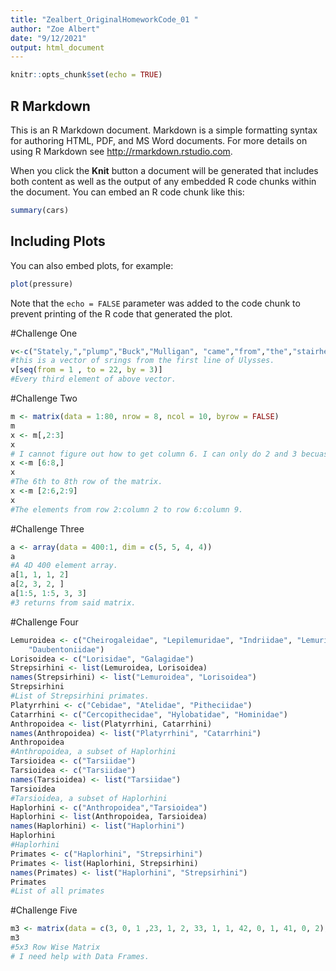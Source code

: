 ```yaml
---
title: "Zealbert_OriginalHomeworkCode_01 "
author: "Zoe Albert"
date: "9/12/2021"
output: html_document
---
```


```r
knitr::opts_chunk$set(echo = TRUE)
```
## R Markdown

This is an R Markdown document. Markdown is a simple formatting syntax for authoring HTML, PDF, and MS Word documents. For more details on using R Markdown see <http://rmarkdown.rstudio.com>.

When you click the **Knit** button a document will be generated that includes both content as well as the output of any embedded R code chunks within the document. You can embed an R code chunk like this:

```r
summary(cars)
```

## Including Plots

You can also embed plots, for example:

```r
plot(pressure)
```

Note that the `echo = FALSE` parameter was added to the code chunk to prevent printing of the R code that generated the plot.

#Challenge One
```r
v<-c("Stately,","plump","Buck","Mulligan", "came","from","the","stairhead,","bearing","a", "bowl","of","lather","on","which","a","mirror", "and","a","razor","lay","crossed")
#this is a vector of srings from the first line of Ulysses.
v[seq(from = 1 , to = 22, by = 3)]
#Every third element of above vector.
```
#Challenge Two
```r
m <- matrix(data = 1:80, nrow = 8, ncol = 10, byrow = FALSE)
m
x <- m[,2:3]
x
# I cannot figure out how to get column 6. I can only do 2 and 3 becuase they are next to each other. 
x <-m [6:8,]
x
#The 6th to 8th row of the matrix. 
x <-m [2:6,2:9]
x
#The elements from row 2:column 2 to row 6:column 9.
```
#Challenge Three
```r
a <- array(data = 400:1, dim = c(5, 5, 4, 4))
a
#A 4D 400 element array.
a[1, 1, 1, 2]
a[2, 3, 2, ]
a[1:5, 1:5, 3, 3]
#3 returns from said matrix. 
```
#Challenge Four
```r
Lemuroidea <- c("Cheirogaleidae", "Lepilemuridae", "Indriidae", "Lemuridae",
    "Daubentoniidae")
Lorisoidea <- c("Lorisidae", "Galagidae")
Strepsirhini <- list(Lemuroidea, Lorisoidea)
names(Strepsirhini) <- list("Lemuroidea", "Lorisoidea")
Strepsirhini
#List of Strepsirhini primates. 
Platyrrhini <- c("Cebidae", "Atelidae", "Pitheciidae")
Catarrhini <- c("Cercopithecidae", "Hylobatidae", "Hominidae")
Anthropoidea <- list(Platyrrhini, Catarrhini)
names(Anthropoidea) <- list("Platyrrhini", "Catarrhini")
Anthropoidea
#Anthropoidea, a subset of Haplorhini 
Tarsioidea <- c("Tarsiidae")
Tarsioidea <- c("Tarsiidae")
names(Tarsioidea) <- list("Tarsiidae")
Tarsioidea
#Tarsioidea, a subset of Haplorhini
Haplorhini <- c("Anthropoidea","Tarsioidea")
Haplorhini <- list(Anthropoidea, Tarsioidea)
names(Haplorhini) <- list("Haplorhini")
Haplorhini
#Haplorhini 
Primates <- c("Haplorhini", "Strepsirhini")
Primates <- list(Haplorhini, Strepsirhini)
names(Primates) <- list("Haplorhini", "Strepsirhini")
Primates
#List of all primates
```
#Challenge Five
```r
m3 <- matrix(data = c(3, 0, 1 ,23, 1, 2, 33, 1, 1, 42, 0, 1, 41, 0, 2), nrow = 5, ncol = 3, byrow = TRUE)
m3
#5x3 Row Wise Matrix
# I need help with Data Frames. 
```